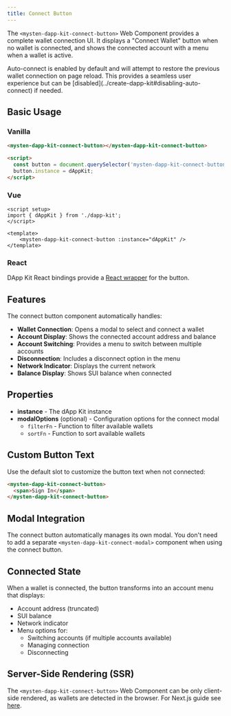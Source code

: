 ```yaml
---
title: Connect Button
---
```


The `<mysten-dapp-kit-connect-button>` Web Component provides a complete wallet connection UI. It displays a "Connect Wallet" button when no wallet is connected, and shows the connected account with a menu when a wallet is active.


<Callout>
	Auto-connect is enabled by default and will attempt to restore the previous wallet connection on page reload. This provides a seamless user experience but can be [disabled](../create-dapp-kit#disabling-auto-connect) if needed.
</Callout>

## Basic Usage

### Vanilla

```html
<mysten-dapp-kit-connect-button></mysten-dapp-kit-connect-button>

<script>
  const button = document.querySelector('mysten-dapp-kit-connect-button');
  button.instance = dAppKit;
</script>
```

### Vue

```vue
<script setup>
import { dAppKit } from './dapp-kit';
</script>

<template>
	<mysten-dapp-kit-connect-button :instance="dAppKit" />
</template>
```

### React

DApp Kit React bindings provide a [React wrapper](../framework-guides/react/components/connect-button) for the button.


## Features

The connect button component automatically handles:

- **Wallet Connection**: Opens a modal to select and connect a wallet
- **Account Display**: Shows the connected account address and balance
- **Account Switching**: Provides a menu to switch between multiple accounts
- **Disconnection**: Includes a disconnect option in the menu
- **Network Indicator**: Displays the current network
- **Balance Display**: Shows SUI balance when connected

## Properties

- **instance** - The dApp Kit instance
- **modalOptions** (optional) - Configuration options for the connect modal
  - `filterFn` - Function to filter available wallets
  - `sortFn` - Function to sort available wallets

## Custom Button Text

Use the default slot to customize the button text when not connected:

```html
<mysten-dapp-kit-connect-button>
  <span>Sign In</span>
</mysten-dapp-kit-connect-button>
```

## Modal Integration

The connect button automatically manages its own modal. You don't need to add a separate `<mysten-dapp-kit-connect-modal>` component when using the connect button.

## Connected State

When a wallet is connected, the button transforms into an account menu that displays:

- Account address (truncated)
- SUI balance
- Network indicator
- Menu options for:
  - Switching accounts (if multiple accounts available)
  - Managing connection
  - Disconnecting

## Server-Side Rendering (SSR)

The `<mysten-dapp-kit-connect-button>` Web Component can be only client-side rendered, as wallets are detected in the browser. For Next.js guide see [here](../framework-guides/next-js).
